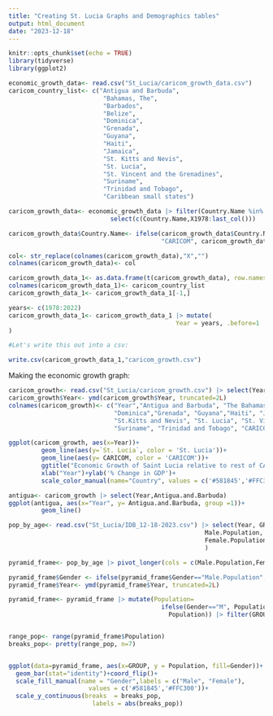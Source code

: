 ```yaml
---
title: "Creating St. Lucia Graphs and Demographics tables"
output: html_document
date: "2023-12-18"
---
```


```r
knitr::opts_chunk$set(echo = TRUE)
library(tidyverse)
library(ggplot2)
```

```r
economic_growth_data<- read.csv("St_Lucia/caricom_growth_data.csv")
caricom_country_list<- c("Antigua and Barbuda",
                          "Bahamas, The",
                          "Barbados",
                          "Belize",
                          "Dominica",
                          "Grenada",
                          "Guyana",
                          "Haiti",
                          "Jamaica",
                          "St. Kitts and Nevis",
                          "St. Lucia",
                          "St. Vincent and the Grenadines",
                          "Suriname",
                          "Trinidad and Tobago",
                          "Caribbean small states")

caricom_growth_data<- economic_growth_data |> filter(Country.Name %in% caricom_country_list) |> 
                            select(c(Country.Name,X1978:last_col()))

caricom_growth_data$Country.Name<- ifelse(caricom_growth_data$Country.Name=="Caribbean small states",
                                          "CARICOM", caricom_growth_data$Country.Name)

col<- str_replace(colnames(caricom_growth_data),"X","")
colnames(caricom_growth_data)<- col

caricom_growth_data_1<- as.data.frame(t(caricom_growth_data), row.names=c(1:46))
colnames(caricom_growth_data_1)<- caricom_country_list
caricom_growth_data_1<- caricom_growth_data_1[-1,]

years<- c(1978:2022)
caricom_growth_data_1<- caricom_growth_data_1 |> mutate(
                                              Year = years, .before=1
)

#Let's write this out into a csv:

write.csv(caricom_growth_data_1,"caricom_growth.csv")

```

Making the economic growth graph:

```r
caricom_growth<- read.csv("St_Lucia/caricom_growth.csv") |> select(Year:Caribbean.small.states)
caricom_growth$Year<- ymd(caricom_growth$Year, truncated=2L)
colnames(caricom_growth)<- c("Year","Antigua and Barbuda", "The Bahamas","Barbados", "Belize",
                             "Dominica","Grenada", "Guyana","Haiti", "Jamaica",
                             "St.Kitts and Nevis", "St. Lucia", "St. Vincent and the Grenadines",
                             "Suriname", "Trinidad and Tobago", "CARICOM")

ggplot(caricom_growth, aes(x=Year))+
         geom_line(aes(y=`St. Lucia`, color = 'St. Lucia'))+
         geom_line(aes(y= CARICOM, color = 'CARICOM'))+
         ggtitle("Economic Growth of Saint Lucia relative to rest of CARICOM")+
         xlab("Year")+ylab('% Change in GDP')+
         scale_color_manual(name="Country", values = c('#581845','#FFC300') )
```

```r

antigua<- caricom_growth |> select(Year,Antigua.and.Barbuda)
ggplot(antigua, aes(x="Year", y= Antigua.and.Barbuda, group =1))+ 
         geom_line()

```



```r
pop_by_age<- read.csv("St_Lucia/IDB_12-18-2023.csv") |> select(Year, GROUP,
                                                      Male.Population,
                                                      Female.Population,
                                                      )

pyramid_frame<- pop_by_age |> pivot_longer(cols = c(Male.Population,Female.Population),names_to = "Gender", values_to="Population") 

pyramid_frame$Gender <- ifelse(pyramid_frame$Gender=="Male.Population", "M","F")
pyramid_frame$Year<- ymd(pyramid_frame$Year, truncated=2L)

pyramid_frame<- pyramid_frame |> mutate(Population=
                                          ifelse(Gender=="M", Population*(-1),
                                            Population)) |> filter(GROUP!= "100+") |>filter(GROUP!="TOTAL") 


range_pop<- range(pyramid_frame$Population)
breaks_pop<- pretty(range_pop, n=7)


ggplot(data=pyramid_frame, aes(x=GROUP, y = Population, fill=Gender))+
  geom_bar(stat="identity")+coord_flip()+
  scale_fill_manual(name = "Gender",labels = c("Male", "Female"),
                      values = c('#581845','#FFC300'))+
  scale_y_continuous(breaks  = breaks_pop,
                       labels = abs(breaks_pop))


```

